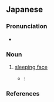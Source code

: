 ==Japanese==
{{ja-kanjitab|ね|かお|k2=がお|yomi=k|r=y}}

===Pronunciation===
* {{ja-pron|ねがお|y=k|acc=0|acc_ref=NHK}}

===Noun===
{{ja-noun|ねがお}}

# [[sleeping face]] {{gloss|a face one makes while sleeping}}
#* {{RQ:Watamote|80}}:
#*: {{ja-usex|なんか変な'''寝顔'''とか　寝言言わねーかな…|なんか へん な '''ねがお''' とか　ねごと いわねー かな…|What a weird '''sleeping face'''… I wonder if she'll sleeptalk…}} {{attention|ja|check translation of example}}

===References===
<references/>
